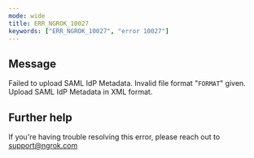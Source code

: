 ```yaml
---
mode: wide
title: ERR_NGROK_10027
keywords: ["ERR_NGROK_10027", "error 10027"]
---
```


## Message

Failed to upload SAML IdP Metadata. Invalid file format "`FORMAT`" given. Upload SAML IdP Metadata in XML format.

## Further help

If you're having trouble resolving this error, please reach out to [support@ngrok.com](mailto:support@ngrok.com?subject=Help%20with%20ERR_NGROK_10027)
